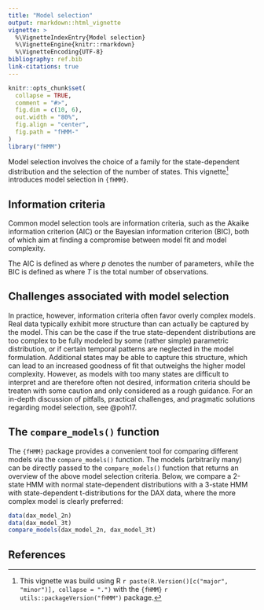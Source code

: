 ```yaml
---
title: "Model selection"
output: rmarkdown::html_vignette
vignette: >
  %\VignetteIndexEntry{Model selection}
  %\VignetteEngine{knitr::rmarkdown}
  %\VignetteEncoding{UTF-8}
bibliography: ref.bib
link-citations: true
---
```


```r
knitr::opts_chunk$set(
  collapse = TRUE,
  comment = "#>",
  fig.dim = c(10, 6),
  out.width = "80%",
  fig.align = "center",
  fig.path = "fHMM-"
)
library("fHMM")
```

Model selection involves the choice of a family for the state-dependent distribution and the selection of the number of states. This vignette^[This vignette was build using R `r paste(R.Version()[c("major", "minor")], collapse = ".")` with the `{fHMM}` `r utils::packageVersion("fHMM")` package.] introduces model selection in `{fHMM}`.

## Information criteria

Common model selection tools are information criteria, such as the Akaike information criterion (AIC) or the Bayesian information criterion (BIC), both of which aim at finding a compromise between model fit and model complexity.

The AIC is defined as
\begin{align*}
\text{AIC} = - 2 \log (\mathcal{L}^\text{(H)HMM}(\theta,(\theta^{*(i)})_i\mid (X_t)_t,((X^*_{t,t^*})_{t^*})_t)) + 2 p,
\end{align*}
where $p$ denotes the number of parameters, while the BIC is defined as
\begin{align*}
\text{BIC} = - 2 \log (\mathcal{L}^\text{(H)HMM}(\theta,(\theta^{*(i)})_i\mid (X_t)_t,((X^*_{t,t^*})_{t^*})_t)) + \log(T) p,
\end{align*}
where $T$ is the total number of observations.

## Challenges associated with model selection

In practice, however, information criteria often favor overly complex models. Real data typically exhibit more structure than can actually be captured by the model. This can be the case if the true state-dependent distributions are too complex to be fully modeled by some (rather simple) parametric distribution, or if certain temporal patterns are neglected in the model formulation. Additional states may be able to capture this structure, which can lead to an increased goodness of fit that outweighs the higher model complexity. However, as models with too many states are difficult to interpret and are therefore often not desired, information criteria should be treaten with some caution and only considered as a rough guidance. For an in-depth discussion of pitfalls, practical challenges, and pragmatic solutions regarding model selection, see @poh17.

## The `compare_models()` function

The `{fHMM}` package provides a convenient tool for comparing different models via the `compare_models()` function. The models (arbitrarily many) can be directly passed to the `compare_models()` function that returns an overview of the above model selection criteria. Below, we compare a 2-state HMM with normal state-dependent distributions with a 3-state HMM with state-dependent t-distributions for the DAX data, where the more complex model is clearly preferred:

```r
data(dax_model_2n)
data(dax_model_3t)
compare_models(dax_model_2n, dax_model_3t)
```

## References
